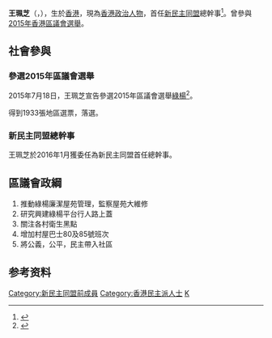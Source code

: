 {{Infobox_officeholder
| name = 王珮芝
| native_name = Vicki Wong Pui-chi
| native_name_lang = en
| image = 
| caption = 王珮芝
| office= [[新民主同盟|新民主同盟]]總幹事
| term_start = 2016年1月1日
| term_end = 2021年6月26日
| chairman = 
| nationality = {{CHN-HKG}} 
| party = {{Nonp}}
| otherparty = {{NDE}}<small>（－2021年）</small>
| birth_date ={{birth date and age|1985|7|13}}
| birth_place = {{HKG-1959}}
| nationality = {{PRC-HKG}}
| residence = 
| past =
*[[新民主同盟|新民主同盟]]社區主任
*[[新民主同盟|新民主同盟]]總幹事
*[[新民主同盟|新民主同盟]]總幹事
| 職業 = 
}}
'''王珮芝'''（{{lang-en|Vicki Wong Pui-chi}}，{{bd|1985年|7月13日|catIdx=羅}}），生於[[香港|香港]]，現為[[香港|香港]][[政治人物|政治人物]]，首任[[新民主同盟|新民主同盟]]總幹事<ref>{{cite web|url=http://the-sun.on.cc/cnt/news/20160105/00408_005.html|publisher=太陽報|title=政壇：新同盟總幹事 女將登場|accessdate=2017-01-26|archive-date=2016-03-07|archive-url=https://web.archive.org/web/20160307212309/http://the-sun.on.cc/cnt/news/20160105/00408_005.html|dead-url=no}}</ref>。曾參與[[2015年香港區議會選舉|2015年香港區議會選舉]]。

== 社會參與 ==

===參選2015年區議會選舉===
2015年7月18日，王珮芝宣告參選2015年區議會選舉[[綠楊新邨|綠楊]]<ref>{{cite news| url=http://hk.apple.nextmedia.com/realtime/news/20150715/53972960| title=【壹錘】泛民傘兵完美協調 兵分六路攻荃灣10區！| newspaper=壹錘定音| date=2015-07-15| accessdate=2017-01-26| archive-date=2015-11-24| archive-url=https://web.archive.org/web/20151124085111/http://hk.apple.nextmedia.com/realtime/news/20150715/53972960| dead-url=no}}</ref>。

得到1933張地區選票，落選。

=== 新民主同盟總幹事 ===
王珮芝於2016年1月獲委任為新民主同盟首任總幹事。

==區議會政綱==
#推動綠楊廉潔屋苑管理，監察屋苑大維修
#研究興建綠楊平台行人路上蓋
#關注各村衛生黑點
#增加村屋巴士80及85號班次
#將公義，公平，民主帶入社區

== 参考资料 ==
{{reflist|30em}}

[[Category:新民主同盟前成員|Category:新民主同盟前成員]]
[[Category:香港民主派人士|Category:香港民主派人士]]
[[Category:王姓|K]]